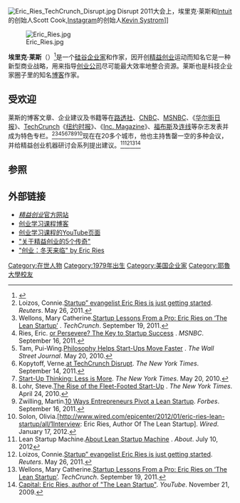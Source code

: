 {{Infobox Person
| name   = 埃里克·莱斯
| image     = Eric Ries2.jpg
| image_size     = 250px
| caption  = 
| birth_date  = {{Birth date and age|1979|9|22}}
| birth_place = 
| death_date  =
| death_place =
| occupation     = [[企业家|企业家]]、[[博客|博客]]、[[作者|作者]] 
| religion       = 
| education     = [[耶鲁大学|耶鲁大学]]
| spouse         =
| children       = 
| ethnicity      = [[美国|美国]]
| home_town      = 
| influences     = 
}}
[[File:Eric_Ries_TechCrunch_Disrupt.jpg|thumb]] Disrupt 2011大会上，埃里克·莱斯和[[Intuit|Intuit]]的创始人Scott Cook,[[Instagram|Instagram]]的创始人[[Kevin_Systrom|Kevin Systrom]]]]

[[File:Eric_Ries.jpg|thumb]]

'''埃里克·莱斯'''（{{bd|1979年|9月22日||}}）<ref name="connie">{{cite web |url=http://blogs.reuters.com/small-business/2011/05/26/lean-startup-evangelist-eric-ries-is-just-getting-started/ |title=“Lean Startup” evangelist Eric Ries is just getting started |date=26 May 2011 |accessdate=3 September 2011 |last=Loizos |first=Connie |work=PE Hub |archive-date=2011-08-06 |archive-url=https://web.archive.org/web/20110806062103/http://blogs.reuters.com/small-business/2011/05/26/lean-startup-evangelist-eric-ries-is-just-getting-started |dead-url=no }}</ref>是一个[[硅谷|硅谷]][[企业家|企业家]]和作家，因开创[[精益创业|精益创业]]运动而知名它是一种新型商业战略，用来指导[[创业公司|创业公司]]尽可能最大效率地整合资源。莱斯也是科技企业家圈子里的知名[[博客|博客]]作家。

==受欢迎==
莱斯的博客文章、企业建议及书籍等在[[路透社|路透社]]、[[CNBC|CNBC]]、[[MSNBC|MSNBC]]、《[[华尔街日报|华尔街日报]]》、[[TechCrunch|TechCrunch]]《[[纽约时报|纽约时报]]》、《[[Inc._Magazine|Inc. Magazine]]》、[[福布斯|福布斯]]及[[连线|连线]]等杂志发表并成为特色专栏。<ref name=reuters>Loizos, Connie.[http://blogs.reuters.com/small-business/2011/05/26/lean-startup-evangelist-eric-ries-is-just-getting-started/“Lean Startup” evangelist Eric Ries is just getting started]{{dead link|date=2017年12月 |bot=InternetArchiveBot |fix-attempted=yes }}. ''Reuters''. May 26, 2011.</ref><ref name=cnbc>Wellons, Mary Catherine.[http://www.cnbc.com/id/44581554 Startup Lessons From a Pro: Eric Ries on ‘The Lean Startup’] {{Wayback|url=http://www.cnbc.com/id/44581554 |date=20180226032215 }}. ''TechCrunch''. September 19, 2011.</ref><ref name=msnbc>Ries, Eric. [http://www.msnbc.msn.com/id/44550224#.T0w8M_GPW8BPivot or Persevere? The Key to Startup Success] {{Wayback|url=http://www.msnbc.msn.com/id/44550224#.T0w8M_GPW8BPivot |date=20120429053017 }}. ''MSNBC''. September 16, 2011.</ref><ref name=wallstreetjournal>Tam, Pui-Wing.[http://online.wsj.com/article/SB10001424052748704635204575242543105830072.html?dbk Philosophy Helps Start-Ups Move Faster] {{Wayback|url=http://online.wsj.com/article/SB10001424052748704635204575242543105830072.html?dbk |date=20130429171710 }}. ''The Wall Street Journal''. May 20, 2010.</ref><ref name=nytimes>Kopytoff, Verne.[http://bits.blogs.nytimes.com/2011/09/14/trendspotting-at-techcrunch-disrupt/Trendspotting at TechCrunch Disrupt]. ''The New York Times''. September 14, 2011.</ref><ref name=dealbook>[http://dealbook.nytimes.com/2010/05/20/new-start-up-thinking-less-is-more/New Start-Up Thinking: Less is More]. ''The New York Times''. May 20, 2010.</ref><ref name=nytimesunboxed>Lohr, Steve.[http://www.nytimes.com/2010/04/25/business/25unboxed.html?_r=1 The Rise of the Fleet-Footed Start-Up] {{Wayback|url=http://www.nytimes.com/2010/04/25/business/25unboxed.html?_r=1 |date=20180725184123 }}. ''The New York Times''. April 24, 2010.</ref><ref name=forbesentrepreneur>Zwilling, Martin.[http://www.forbes.com/sites/martinzwilling/2011/09/16/top-10-ways-entrepreneurs-pivot-a-lean-startup/Top 10 Ways Entrepreneurs Pivot a Lean Startup]{{Dead link}}. ''Forbes''. September 16, 2011.</ref><ref name=wired>Solon, Olivia.[http://www.wired.com/epicenter/2012/01/eric-ries-lean-startup/all/1Interview: Eric Ries, Author Of The Lean Startup]. ''Wired''. January 17, 2012.</ref>现在在20多个城市，他也主持售罄一空的多种会议，并给精益创业机器研讨会系列提出建议。<ref name=leanstartupmachine>Lean Startup Machine.[http://leanstartupmachine.com/about/ About Lean Startup Machine] {{Wayback|url=http://leanstartupmachine.com/about/ |date=20201024082602 }}. ''About''. July 10, 2012</ref><ref name=reuters>Loizos, Connie.[http://blogs.reuters.com/small-business/2011/05/26/lean-startup-evangelist-eric-ries-is-just-getting-started/“Lean Startup” evangelist Eric Ries is just getting started]{{dead link|date=2017年12月 |bot=InternetArchiveBot |fix-attempted=yes }}. ''Reuters''. May 26, 2011.</ref><ref name=cnbc>Wellons, Mary Catherine.[http://www.cnbc.com/id/44581554 Startup Lessons From a Pro: Eric Ries on ‘The Lean Startup’]. ''TechCrunch''. September 19, 2011.</ref><ref name=thisweekinventurecapital>[http://www.youtube.com/watch?v=EMysvIXmbl0Venture Capital: Eric Ries, author of "The Lean Startup"]. ''YouTube''. November 21, 2009.</ref>

==参照==
{{reflist|2}}

==外部链接==
{{commons category|Eric Ries}}
* [http://theleanstartup.com/ ''精益创业''官方网站] {{Wayback|url=http://theleanstartup.com/ |date=20210112115611 }}
*[http://www.startuplessonslearned.com/ 创业学习课程博客] {{Wayback|url=http://www.startuplessonslearned.com/ |date=20201204134617 }}
*[http://www.youtube.com/user/StartupLessonsLearne/featured 创业学习课程的YouTube页面] {{Wayback|url=http://www.youtube.com/user/StartupLessonsLearne/featured |date=20160310040204 }}
*[http://blogs.reuters.com/small-business/2010/04/27/top-5-myths-about-the-lean-startup/ "关于精益创业的5个传奇"] {{Wayback|url=http://blogs.reuters.com/small-business/2010/04/27/top-5-myths-about-the-lean-startup/ |date=20191019154925 }}
*[http://www.huffingtonpost.com/eric-ries/startups-winter-is-coming_b_923466.html "创业：冬天来临" by Eric Ries] {{Wayback|url=http://www.huffingtonpost.com/eric-ries/startups-winter-is-coming_b_923466.html |date=20180314193539 }}

{{DEFAULTSORT:Ries, Eric}}
[[Category:在世人物|Category:在世人物]]
[[Category:1979年出生|Category:1979年出生]]
[[Category:美国企业家|Category:美国企业家]]
[[Category:耶魯大學校友|Category:耶魯大學校友]]